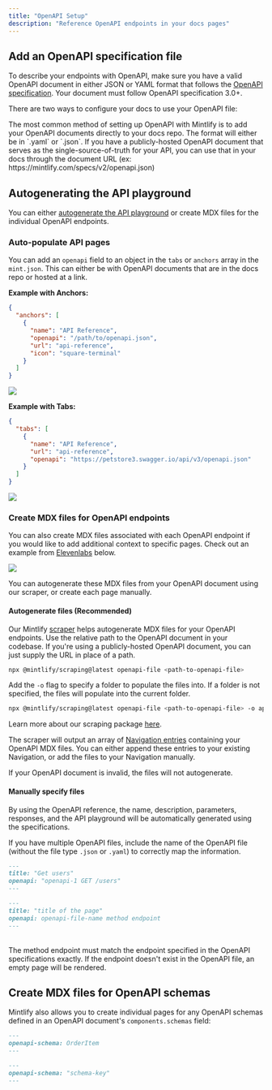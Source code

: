 ```yaml
---
title: "OpenAPI Setup"
description: "Reference OpenAPI endpoints in your docs pages"
---
```


## Add an OpenAPI specification file

To describe your endpoints with OpenAPI, make sure you have a valid OpenAPI document in either JSON or YAML format that follows the [OpenAPI specification](https://swagger.io/specification/). Your document must follow OpenAPI specification 3.0+.

There are two ways to configure your docs to use your OpenAPI file:

<AccordionGroup>
<Accordion title="In the repo">
  The most common method of setting up OpenAPI with Mintlify is to add your OpenAPI documents directly to your docs repo. The format will either be in `.yaml` or `.json`. 
</Accordion>
<Accordion title=" On the web">
  If you have a publicly-hosted OpenAPI document that serves as the single-source-of-truth for your API, you can use that in your docs through the document URL (ex: https://mintlify.com/specs/v2/openapi.json)
</Accordion>
</AccordionGroup>


## Autogenerating the API playground

You can either [autogenerate the API playground](/settings/navigation#tabs) or create MDX files for the individual OpenAPI endpoints.

### Auto-populate API pages

You can add an `openapi` field to an object in the `tabs` or `anchors` array in the `mint.json`. This can either be with OpenAPI documents that are in the docs repo or hosted at a link.

**Example with Anchors:**

```json 
{
  "anchors": [
    {
      "name": "API Reference",
      "openapi": "/path/to/openapi.json",
      "url": "api-reference",
      "icon": "square-terminal"
    }
  ]
}
```

![](/images/anchors-autogeneration-anchors.png)

**Example with Tabs:**

```json 
{
  "tabs": [
    {
      "name": "API Reference",
      "url": "api-reference",
      "openapi": "https://petstore3.swagger.io/api/v3/openapi.json"
    }
  ]
}
```

![](/images/autogeneration-with-tabs.png)

### Create MDX files for OpenAPI endpoints

You can also create MDX files associated with each OpenAPI endpoint if you would like to add additional context to specific pages. Check out an example from [Elevenlabs](https://elevenlabs.io/docs/api-reference/speech-to-speech) below. 

![](/images/elevenlabs-mdx-autogeneration-example.png)

You can autogenerate these MDX files from your OpenAPI document using our scraper, or create each page manually.

#### Autogenerate files (Recommended)

Our Mintlify [scraper](/api-playground/openapi/setup#autogenerate-files-recommended) helps autogenerate MDX files for your OpenAPI endpoints. Use the relative path to the OpenAPI document in your codebase. If you're using a publicly-hosted OpenAPI document, you can just supply the URL in place of a path.

```bash
npx @mintlify/scraping@latest openapi-file <path-to-openapi-file>
```


Add the `-o` flag to specify a folder to populate the files into. If a folder is not specified, the files will populate into the current folder.

```bash
npx @mintlify/scraping@latest openapi-file <path-to-openapi-file> -o api-reference
```

Learn more about our scraping package [here](https://www.npmjs.com/package/@mintlify/scraping).

The scraper will output an array of [Navigation entries](/settings/global#structure) containing your OpenAPI MDX files. You can either append these entries to your existing Navigation, or add the files to your Navigation manually.

<Note>
  If your OpenAPI document is invalid, the files will not autogenerate.
</Note>

#### Manually specify files

<Snippet file="api-playground/openapi.mdx" />

By using the OpenAPI reference, the name, description, parameters, responses, and the API playground will be automatically generated using the specifications.

If you have multiple OpenAPI files, include the name of the OpenAPI file (without the file type `.json` or `.yaml`) to correctly map the information.

<CodeGroup>

```md Example
---
title: "Get users"
openapi: "openapi-1 GET /users"
---
```

```md Format
---
title: "title of the page"
openapi: openapi-file-name method endpoint
---
```

</CodeGroup>
<br />
<Note>
  The method endpoint must match the endpoint specified in the OpenAPI
  specifications exactly. If the endpoint doesn't exist in the OpenAPI file,
  an empty page will be rendered.
</Note>

## Create MDX files for OpenAPI schemas

Mintlify also allows you to create individual pages for any OpenAPI schemas defined in an OpenAPI document's `components.schemas` field:

<CodeGroup>

```md Example
---
openapi-schema: OrderItem
---
```

```md Format
---
openapi-schema: "schema-key"
---
```

</CodeGroup>
